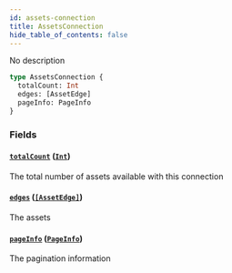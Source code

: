 ```yaml
---
id: assets-connection
title: AssetsConnection
hide_table_of_contents: false
---
```



No description

```graphql
type AssetsConnection {
  totalCount: Int
  edges: [AssetEdge]
  pageInfo: PageInfo
}
```


### Fields

#### [`totalCount`](#) ([`Int`](/docs/mainnet/graphql/scalars/int))

The total number of assets available with this connection


#### [`edges`](#) ([`[AssetEdge]`](/docs/mainnet/graphql/objects/asset-edge))

The assets


#### [`pageInfo`](#) ([`PageInfo`](/docs/mainnet/graphql/objects/page-info))

The pagination information




